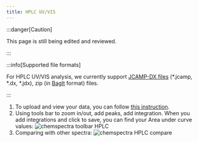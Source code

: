 ```yaml
---
title: HPLC UV/VIS
---
```


:::danger[Caution]

This page is still being edited and reviewed.

:::

:::info[Supported file formats]

For HPLC UV/VIS analysis, we currently support [JCAMP-DX files](https://iupac.org/what-we-do/digital-standards/jcamp-dx/) (\*.jcamp, \*.dx, \*.jdx), zip (in [BagIt](https://en.wikipedia.org/wiki/BagIt) format) files.

:::

1. To upload and view your data, you can follow [this instruction](../chemspectra#using-chemspectra).
2. Using tools bar to zoom in/out, add peaks, add integration. When you add integrations and click to save, you can find your Area under curve values:
   ![chemspectra toolbar HPLC](/img/chemspectra/hplc/chemspectra_hplc_1.png)
3. Comparing with other spectra:
   ![chemspectra HPLC compare](/img/chemspectra/hplc/chemspectra_hplc_2.png)
